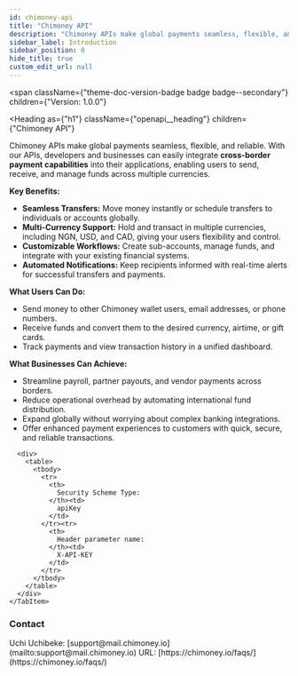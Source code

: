```yaml
---
id: chimoney-api
title: "Chimoney API"
description: "Chimoney APIs make global payments seamless, flexible, and reliable. With our APIs,"
sidebar_label: Introduction
sidebar_position: 0
hide_title: true
custom_edit_url: null
---
```



<span
  className={"theme-doc-version-badge badge badge--secondary"}
  children={"Version: 1.0.0"}
>
</span>

<Heading
  as={"h1"}
  className={"openapi__heading"}
  children={"Chimoney API"}
>
</Heading>



Chimoney APIs make global payments seamless, flexible, and reliable. With our APIs,
developers and businesses can easily integrate **cross-border payment capabilities**
into their applications, enabling users to send, receive, and manage funds across multiple currencies.

**Key Benefits:**
- **Seamless Transfers:** Move money instantly or schedule transfers to individuals or accounts globally.
- **Multi-Currency Support:** Hold and transact in multiple currencies, including NGN, USD, and CAD, giving your users flexibility and control.
- **Customizable Workflows:** Create sub-accounts, manage funds, and integrate with your existing financial systems.
- **Automated Notifications:** Keep recipients informed with real-time alerts for successful transfers and payments.

**What Users Can Do:**
- Send money to other Chimoney wallet users, email addresses, or phone numbers.
- Receive funds and convert them to the desired currency, airtime, or gift cards.
- Track payments and view transaction history in a unified dashboard.

**What Businesses Can Achieve:**
- Streamline payroll, partner payouts, and vendor payments across borders.
- Reduce operational overhead by automating international fund distribution.
- Expand globally without worrying about complex banking integrations.
- Offer enhanced payment experiences to customers with quick, secure, and reliable transactions.


<div
  style={{"marginBottom":"2rem"}}
>
  <Heading
    id={"authentication"}
    as={"h2"}
    className={"openapi-tabs__heading"}
    children={"Authentication"}
  >
  </Heading><SchemaTabs
    className={"openapi-tabs__security-schemes"}
  >
    <TabItem
      label={"API Key: ApiKeyAuth"}
      value={"ApiKeyAuth"}
    >
      
      
      
      
      <div>
        <table>
          <tbody>
            <tr>
              <th>
                Security Scheme Type:
              </th><td>
                apiKey
              </td>
            </tr><tr>
              <th>
                Header parameter name:
              </th><td>
                X-API-KEY
              </td>
            </tr>
          </tbody>
        </table>
      </div>
    </TabItem>
  </SchemaTabs>
</div><div
  style={{"display":"flex","flexDirection":"column","marginBottom":"var(--ifm-paragraph-margin-bottom)"}}
>
  <h3
    style={{"marginBottom":"0.25rem"}}
  >
    Contact
  </h3><span>
    Uchi Uchibeke: [support@mail.chimoney.io](mailto:support@mail.chimoney.io)
  </span><span>
    URL: [https://chimoney.io/faqs/](https://chimoney.io/faqs/)
  </span>
</div>
      